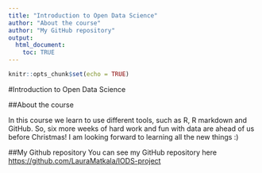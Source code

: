 ```yaml
---
title: "Introduction to Open Data Science"
author: "About the course"
author: "My GitHub repository"
output:
  html_document:
    toc: TRUE
---
```

```r
knitr::opts_chunk$set(echo = TRUE)
```

#Introduction to Open Data Science 

##About the course

In this course we learn to use different tools, such as R, R markdown and GitHub. So, six more weeks of hard work and fun with data are ahead of us before Christmas!  I am looking forward to learning all the new things :)

##My Github repository
You can see my GitHub repository here <https://github.com/LauraMatkala/IODS-project>


